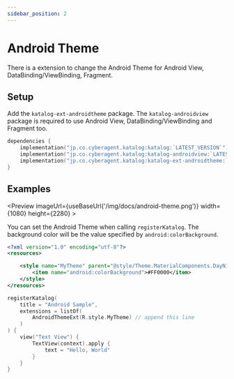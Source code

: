 ```yaml
---
sidebar_position: 2
---
```


# Android Theme
There is a extension to change the Android Theme for Android View, DataBinding/ViewBinding, Fragment.

## Setup
Add the `katalog-ext-androidtheme` package.
The `katalog-androidview` package is required to use Android View, DataBinding/ViewBinding and Fragment too.

```kotlin
dependencies {
    implementation("jp.co.cyberagent.katalog:katalog:`LATEST_VERSION`")
    implementation("jp.co.cyberagent.katalog:katalog-androidview:`LATEST_VERSION`")
    implementation("jp.co.cyberagent.katalog:katalog-ext-androidtheme:`LATEST_VERSION`")
}
```

## Examples
<Preview
    imageUrl={useBaseUrl('/img/docs/android-theme.png')}
    width={1080}
    height={2280} >

You can set the Android Theme when calling `registerKatalog`.
The background color will be the value specified by `android:colorBackground`.

```xml title="res/values/styles.xml"
<?xml version="1.0" encoding="utf-8"?>
<resources>

    <style name="MyTheme" parent="@style/Theme.MaterialComponents.DayNight.NoActionBar">
        <item name="android:colorBackground">#FF0000</item>
    </style>
</resources>
```
```kotlin {4}
registerKatalog(
    title = "Android Sample",
    extensions = listOf(
        AndroidThemeExt(R.style.MyTheme) // append this line
    )
) {
    view("Text View") {
        TextView(context).apply {
            text = "Hello, World"
        }
    }
}
```

</Preview>
